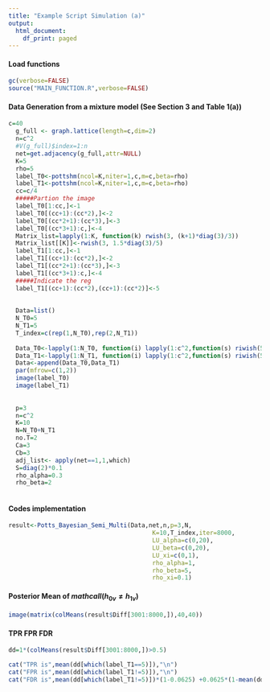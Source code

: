 ```yaml
---
title: "Example Script Simulation (a)"
output:
  html_document:
    df_print: paged
---
```


#### Load functions
```r
gc(verbose=FALSE)
source("MAIN_FUNCTION.R",verbose=FALSE)
```

#### Data Generation from a mixture model (See Section 3 and Table 1(a))
```r
c=40
  g_full <- graph.lattice(length=c,dim=2)
  n=c^2
  #V(g_full)$index=1:n
  net=get.adjacency(g_full,attr=NULL)
  K=5
  rho=5
  label_T0<-pottshm(ncol=K,niter=1,c,m=c,beta=rho)
  label_T1<-pottshm(ncol=K,niter=1,c,m=c,beta=rho)
  cc=c/4
  #####Partion the image
  label_T0[1:cc,]<-1
  label_T0[(cc+1):(cc*2),]<-2
  label_T0[(cc*2+1):(cc*3),]<-3
  label_T0[(cc*3+1):c,]<-4
  Matrix_list=lapply(1:K, function(k) rwish(3, (k+1)*diag(3)/3))
  Matrix_list[[K]]<-rwish(3, 1.5*diag(3)/5)
  label_T1[1:cc,]<-1
  label_T1[(cc+1):(cc*2),]<-2
  label_T1[(cc*2+1):(cc*3),]<-3
  label_T1[(cc*3+1):c,]<-4
  #####Indicate the reg
  label_T1[(cc+1):(cc*2),(cc+1):(cc*2)]<-5
  
  
  Data=list()
  N_T0=5
  N_T1=5
  T_index=c(rep(1,N_T0),rep(2,N_T1))
  
  Data_T0<-lapply(1:N_T0, function(i) lapply(1:c^2,function(s) riwish(5,Matrix_list[[label_T0[s]]])))
  Data_T1<-lapply(1:N_T1, function(i) lapply(1:c^2,function(s) riwish(5,Matrix_list[[label_T1[s]]])))
  Data<-append(Data_T0,Data_T1)
  par(mfrow=c(1,2))
  image(label_T0)
  image(label_T1)
  
  
  p=3
  n=c^2
  K=10
  N=N_T0+N_T1
  no.T=2
  Ca=3
  Cb=3
  adj_list<- apply(net==1,1,which)
  S=diag(2)*0.1
  rho_alpha=0.3
  rho_beta=2
  
```

#### Codes implementation
```r
result<-Potts_Bayesian_Semi_Multi(Data,net,n,p=3,N,
                                        K=10,T_index,iter=8000,
                                        LU_alpha=c(0,20), 
                                        LU_beta=c(0,20), 
                                        LU_xi=c(0,1),
                                        rho_alpha=1,
                                        rho_beta=5,
                                        rho_xi=0.1)
```

#### Posterior Mean of $mathcal{I}(h_{0v}\not=h_{1v})$
```r
image(matrix(colMeans(result$Diff[3001:8000,]),40,40))
```

#### TPR FPR FDR
```r
dd=1*(colMeans(result$Diff[3001:8000,])>0.5)

cat("TPR is",mean(dd[which(label_T1==5)]),"\n")
cat("FPR is",mean(dd[which(label_T1!=5)]),"\n")
cat("FDR is",mean(dd[which(label_T1!=5)])*(1-0.0625) +0.0625*(1-mean(dd[which(label_T1==5)])),"\n")


```





